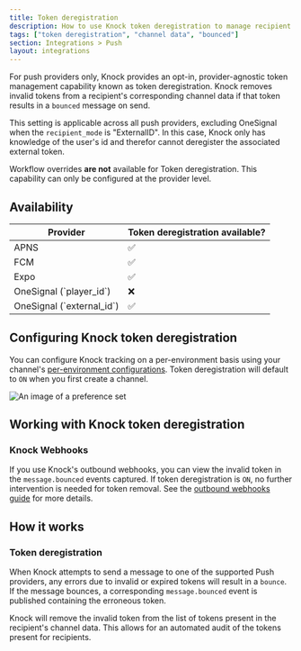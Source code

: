 ```yaml
---
title: Token deregistration
description: How to use Knock token deregistration to manage recipient tokens by removing invalid tokens.
tags: ["token deregistration", "channel data", "bounced"]
section: Integrations > Push
layout: integrations
---
```


For push providers only, Knock provides an opt-in, provider-agnostic token management capability known as token deregistration. Knock removes invalid tokens from a recipient's corresponding channel data if that token results in a `bounced` message on send.

This setting is applicable across all push providers, excluding OneSignal when the `recipient_mode` is "ExternalID". In this case, Knock only has knowledge of the user's id and therefor cannot deregister the associated external token.

Workflow overrides **are not** available for Token deregistration. This capability can only be configured at the provider level.

## Availability

<table>
  <thead>
    <tr>
      <th>Provider</th>
      <th>Token deregistration available?</th>
    </tr>
  </thead>
  <tbody>
    <tr>
      <td>APNS</td>
      <td>✅</td>
    </tr>
    <tr>
      <td>FCM</td>
      <td>✅</td>
    </tr>
    <tr>
      <td>Expo</td>
      <td>✅</td>
    </tr>
    <tr>
      <td>OneSignal (`player_id`)</td>
      <td>❌</td>
    </tr>
    <tr>
      <td>OneSignal (`external_id`)</td>
      <td>✅</td>
    </tr>
  </tbody>
</table>

## Configuring Knock token deregistration

You can configure Knock tracking on a per-environment basis using your channel's [per-environment configurations](/integrations/overview#per-environment-configurations). Token deregistration will default to `ON` when you first create a channel.

<Image
  src="/images/integrations/push/knock-token-deregistration-channel-config.png"
  alt="An image of a preference set"
  width={1356}
  height={1452}
  className="rounded-md mx-auto border border-gray-200"
/>

## Working with Knock token deregistration

### Knock Webhooks

If you use Knock's outbound webhooks, you can view the invalid token in the `message.bounced` events captured. If token deregistration is `ON`, no further intervention is needed for token removal. See the [outbound webhooks guide](/send-and-manage-data/outbound-webhooks) for more details.

## How it works

### Token deregistration

When Knock attempts to send a message to one of the supported Push providers, any errors due to invalid or expired tokens will result in a `bounce`. If the message bounces, a corresponding `message.bounced` event is published containing the erroneous token.

Knock will remove the invalid token from the list of tokens present in the recipient's channel data. This allows for an automated audit of the tokens present for recipients.
